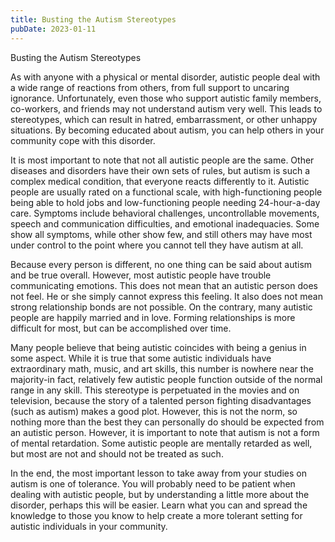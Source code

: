 ```yaml
---
title: Busting the Autism Stereotypes
pubDate: 2023-01-11
---
```


Busting the Autism Stereotypes

As with anyone with a physical or mental disorder, autistic people deal with a wide range of reactions from others, from full support to uncaring ignorance. Unfortunately, even those who support autistic family members, co-workers, and friends may not understand autism very well. This leads to stereotypes, which can result in hatred, embarrassment, or other unhappy situations. By becoming educated about autism, you can help others in your community cope with this disorder.

It is most important to note that not all autistic people are the same. Other diseases and disorders have their own sets of rules, but autism is such a complex medical condition, that everyone reacts differently to it. Autistic people are usually rated on a functional scale, with high-functioning people being able to hold jobs and low-functioning people needing 24-hour-a-day care. Symptoms include behavioral challenges, uncontrollable movements, speech and communication difficulties, and emotional inadequacies. Some show all symptoms, while other show few, and still others may have most under control to the point where you cannot tell they have autism at all.

Because every person is different, no one thing can be said about autism and be true overall. However, most autistic people have trouble communicating emotions. This does not mean that an autistic person does not feel. He or she simply cannot express this feeling. It also does not mean strong relationship bonds are not possible. On the contrary, many autistic people are happily married and in love. Forming relationships is more difficult for most, but can be accomplished over time. 

Many people believe that being autistic coincides with being a genius in some aspect. While it is true that some autistic individuals have extraordinary math, music, and art skills, this number is nowhere near the majority-in fact, relatively few autistic people function outside of the normal range in any skill. This stereotype is perpetuated in the movies and on television, because the story of a talented person fighting disadvantages (such as autism) makes a good plot. However, this is not the norm, so nothing more than the best they can personally do should be expected from an autistic person. However, it is important to note that autism is not a form of mental retardation. Some autistic people are mentally retarded as well, but most are not and should not be treated as such. 

In the end, the most important lesson to take away from your studies on autism is one of tolerance. You will probably need to be patient when dealing with autistic people, but by understanding a little more about the disorder, perhaps this will be easier. Learn what you can and spread the knowledge to those you know to help create a more tolerant setting for autistic individuals in your community.
